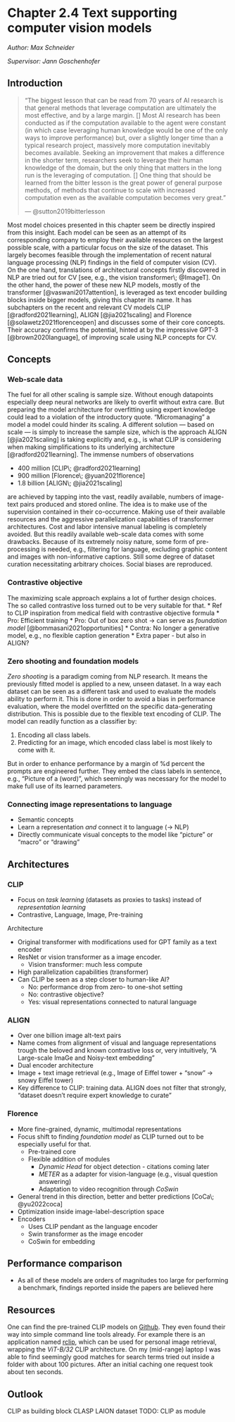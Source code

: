 # Chapter 2.4 Text supporting computer vision models

*Author: Max Schneider*

*Supervisor: Jann Goschenhofer*

## Introduction

> "The biggest lesson that can be read from 70 years of AI research is that general methods that leverage computation are ultimately the most effective, and by a large margin.
> [\ldots] Most AI research has been conducted as if the computation available to the agent were constant (in which case leveraging human knowledge would be one of the only ways to improve performance) but, over a slightly longer time than a typical research project, massively more computation inevitably becomes available.
> Seeking an improvement that makes a difference in the shorter term, researchers seek to leverage their human knowledge of the domain, but the only thing that matters in the long run is the leveraging of computation.
> [\ldots] One thing that should be learned from the bitter lesson is the great power of general purpose methods, of methods that continue to scale with increased computation even as the available computation becomes very great."
>
> --- @sutton2019bitterlesson

Most model choices presented in this chapter seem be directly inspired from this insight.
Each model can be seen as an attempt of its corresponding company to employ their available resources on the largest possible scale, with a particular focus on the size of the dataset.
This largely becomes feasible through the implementation of recent natural language processing (NLP) findings <!-- TODO: reference to Cem --> in the field of computer vision (CV). \
On the one hand, translations of architectural concepts firstly discovered in NLP are tried out for CV [see, e.g., the vision transformer\; @ImageT]. <!-- TODO: reference to Vladana -->
On the other hand, the power of these new NLP models, mostly of the transformer [@vaswani2017attention], is leveraged as text encoder building blocks inside bigger models, giving this chapter its name.
It has subchapters on the recent and relevant CV models CLIP [@radford2021learning], ALIGN [@jia2021scaling] and Florence [@solawetz2021florenceopen] and discusses some of their core concepts.
Their accuracy confirms the potential, hinted at by the impressive GPT-3 [@brown2020language], of improving scale using NLP concepts for CV.

## Concepts

### Web-scale data

The fuel for all other scaling is sample size.
Without enough datapoints especially deep neural networks are likely to overfit without extra care.
But preparing the model architecture for overfitting using expert knowledge could lead to a violation of the introductory quote.
"Micromanaging" a model a model could hinder its scaling.
A different solution --- based on scale --- is simply to increase the sample size, which is the approach ALIGN [@jia2021scaling] is taking explicitly and, e.g., is what CLIP is considering when making simplifications to its underlying architecture [@radford2021learning].
The immense numbers of observations

* 400 million [CLIP\; @radford2021learning]
* 900 million [Florence\; @yuan2021florence]
* 1.8 billion [ALIGN\; @jia2021scaling]

are achieved by tapping into the vast, readily available, numbers of image-text pairs produced and stored online.
The idea is to make use of the supervision contained in their co-occurrence.
Making use of their available resources and the aggressive parallelization capabilities of transformer architectures.
Cost and labor intensive manual labeling is completely avoided.
But this readily available web-scale data comes with some drawbacks.
Because of its extremely noisy nature, some form of pre-processing is needed, e.g., filtering for language, excluding graphic content and images with non-informative captions.
Still some degree of dataset curation necessitating arbitrary choices.
Social biases are reproduced.

<!-- TODO: ALIGN doesn't filter this strongly -->
<!-- TODO: Other chapters discussing web-scale data? -->

### Contrastive objective

The maximizing scale approach explains a lot of further design choices.
The so called contrastive loss turned out to be very suitable for that.
* Ref to CLIP inspiration from medical field with contrastive objective formula
* Pro: Efficient training <!-- citation e.g., ALIGN -->
* Pro: Out of box zero shot -> can serve as _foundation model_ [@bommasani2021opportunities] <!-- ref to zero shot chapter -->
* Contra: No longer a generative model, e.g., no flexible caption generation
* Extra paper - but also in ALIGN?

### Zero shooting and foundation models

<!-- But language models like BERT and GPT-3 have a big impact on another aspect of their field:
They become to serve as so called foundation models, future architectures use them as building blocks. (ref to foundation model paper, ref to DALLE oder so)
A trend which is observable for this new wave of CV models, too.
They show a large potential to be the CV counterparts to NLP foundation models. (ref Florence paper, ref models using CLIP as image encoder) -->

_Zero shooting_ is a paradigm coming from NLP research.
It means the previously fitted model is applied to a new, unseen dataset.
In a way each dataset can be seen as a different task and used to evaluate the models ability to perform it.
<!-- TODO: Name some datasets and their associated tasks. -->
This is done in order to avoid a bias in performance evaluation, where the model overfitted on the specific data-generating distribution.
<!-- TODO: Look up perfomance gain. -->
This is possible due to the flexible text encoding of CLIP.
<!-- TODO: Explain this better. -->
The model can readily function as a classifier by:

  1. Encoding all class labels.
  1. Predicting for an image, which encoded class label is most likely to come with it.

But in order to enhance performance by a margin of %d percent the prompts are engineered further.
They embed the class labels in sentence, e.g., "Picture of a (word)", which seemingly was necessary for the model to make full use of its learned parameters.

### Connecting image representations to language

* Semantic concepts
* Learn a representation _and_ connect it to language (-> NLP)
* Directly communicate visual concepts to the model like "picture" or "macro" or "drawing"

## Architectures

### CLIP

<!-- Intro -->
* Focus on _task learning_ (datasets as proxies to tasks) instead of _representation learning_
* Contrastive, Language, Image, Pre-training

Architecture

* Original transformer with modifications used for GPT family as a text encoder
* ResNet or vision transformer as a image encoder.
  * Vision transformer: much less compute
* High parallelization capabilities (transformer)
* Can CLIP be seen as a step closer to human-like AI?
  * No: performance drop from zero- to one-shot setting
  * No: contrastive objective?
  * Yes: visual representations connected to natural language

### ALIGN

<!-- Intro -->
* Over one billion image alt-text pairs
* Name comes from alignment of visual and language representations trough the beloved and known contrastive loss or, very intuitively, "A Large-scale ImaGe and Noisy-text embedding"
* Dual encoder architecture
* Image + text image retrieval (e.g., Image of Eiffel tower + "snow" -> snowy Eiffel tower)
* Key difference to CLIP: training data. ALIGN does not filter that strongly, "dataset doesn't require expert knowledge to curate"

### Florence

<!-- Intro -->
<!-- Object detection vs scene level -->
* More fine-grained, dynamic, multimodal representations
* Focus shift to finding _foundation model_ as CLIP turned out to be especially useful for that.
  * Pre-trained core
  * Flexible addition of modules
    * _Dynamic Head_ for object detection - citations coming later
    * _METER_ as a adapter for vision-language (e.g., visual question answering)
    * Adaptation to video recognition through _CoSwin_
* General trend in this direction, better and better predictions [CoCa\; @yu2022coca]
* Optimization inside image-label-description space
* Encoders
  * Uses CLIP pendant as the language encoder
  * Swin transformer as the image encoder
  * CoSwin for embedding

## Performance comparison

* As all of these models are orders of magnitudes too large for performing a benchmark, findings reported inside the papers are believed here
<!-- TODO: Other comparisons -->

## Resources

One can find the pre-trained CLIP models on [Github](https://github.com/openai/CLIP).
They even found their way into simple command line tools already.
For example there is an application named [rclip](https://github.com/yurijmikhalevich/rclip), which can be used for personal image retrieval, wrapping the _ViT-B/32_ CLIP architecture.
On my (mid-range) laptop I was able to find seemingly good matches for search terms tried out inside a folder with about 100 pictures.
After an initial caching one request took about ten seconds.
<!-- TODO: Look up if data if available -->

## Outlook

CLIP as building block
CLASP
LAION dataset
TODO: CLIP as module
